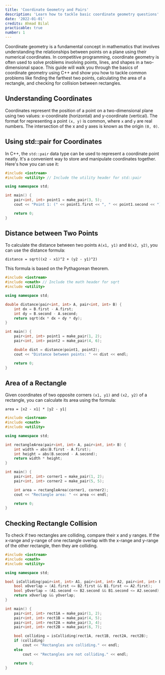 ```yaml
---
title: 'Coordinate Geometry and Pairs'
description: 'Learn how to tackle basic coordinate geometry questions'
date: '2022-01-01'
credits: Ahmad Bilal
practicable: true
number: 1
---
```


Coordinate geometry is a fundamental concept in mathematics that involves understanding the relationships between points on a plane using their numerical coordinates. In competitive programming, coordinate geometry is often used to solve problems involving points, lines, and shapes in a two-dimensional space. This guide will walk you through the basics of coordinate geometry using C++ and show you how to tackle common problems like finding the farthest two points, calculating the area of a rectangle, and checking for collision between rectangles.

## Understanding Coordinates

Coordinates represent the position of a point on a two-dimensional plane using two values: x-coordinate (horizontal) and y-coordinate (vertical). The format for representing a point `(x, y)` is common, where `x` and `y` are real numbers. The intersection of the x and y axes is known as the origin `(0, 0)`.

## Using std::pair for Coordinates

In C++, the `std::pair` data type can be used to represent a coordinate point neatly. It's a convenient way to store and manipulate coordinates together. Here's how you can use it:

```cpp
#include <iostream>
#include <utility> // Include the utility header for std::pair

using namespace std;

int main() {
    pair<int, int> point1 = make_pair(3, 5);
    cout << "Point 1: (" << point1.first << ", " << point1.second << ")" << endl;

    return 0;
}
```

## Distance between Two Points

To calculate the distance between two points `A(x1, y1)` and `B(x2, y2)`, you can use the distance formula:

```
distance = sqrt((x2 - x1)^2 + (y2 - y1)^2)
```

This formula is based on the Pythagorean theorem.

```cpp
#include <iostream>
#include <cmath> // Include the math header for sqrt
#include <utility>

using namespace std;

double distance(pair<int, int> A, pair<int, int> B) {
    int dx = B.first - A.first;
    int dy = B.second - A.second;
    return sqrt(dx * dx + dy * dy);
}

int main() {
    pair<int, int> point1 = make_pair(1, 2);
    pair<int, int> point2 = make_pair(4, 6);

    double dist = distance(point1, point2);
    cout << "Distance between points: " << dist << endl;

    return 0;
}
```


## Area of a Rectangle

Given coordinates of two opposite corners `(x1, y1)` and `(x2, y2)` of a rectangle, you can calculate its area using the formula:

```
area = |x2 - x1| * |y2 - y1|
```

```cpp
#include <iostream>
#include <cmath>
#include <utility>

using namespace std;

int rectangleArea(pair<int, int> A, pair<int, int> B) {
    int width = abs(B.first - A.first);
    int height = abs(B.second - A.second);
    return width * height;
}

int main() {
    pair<int, int> corner1 = make_pair(1, 2);
    pair<int, int> corner2 = make_pair(5, 5);

    int area = rectangleArea(corner1, corner2);
    cout << "Rectangle area: " << area << endl;

    return 0;
}
```

## Checking Rectangle Collision

To check if two rectangles are colliding, compare their x and y ranges. If the x-range and y-range of one rectangle overlap with the x-range and y-range of the other rectangle, then they are colliding.

```cpp
#include <iostream>
#include <cmath>
#include <utility>

using namespace std;

bool isColliding(pair<int, int> A1, pair<int, int> A2, pair<int, int> B1, pair<int, int> B2) {
    bool xOverlap = (A1.first <= B2.first && B1.first <= A2.first);
    bool yOverlap = (A1.second <= B2.second && B1.second <= A2.second);
    return xOverlap && yOverlap;
}

int main() {
    pair<int, int> rect1A = make_pair(1, 2);
    pair<int, int> rect1B = make_pair(4, 5);
    pair<int, int> rect2A = make_pair(3, 4);
    pair<int, int> rect2B = make_pair(6, 7);

    bool colliding = isColliding(rect1A, rect1B, rect2A, rect2B);
    if (colliding)
        cout << "Rectangles are colliding." << endl;
    else
        cout << "Rectangles are not colliding." << endl;

    return 0;
}
```
